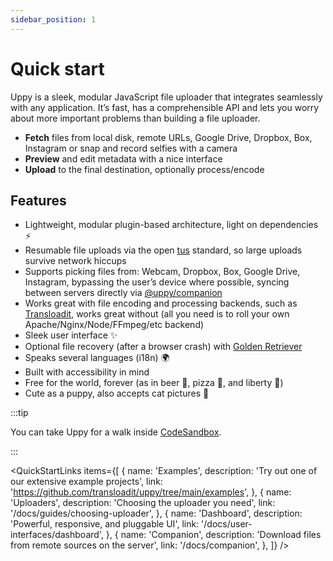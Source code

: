 ```yaml
---
sidebar_position: 1
---
```



# Quick start

Uppy is a sleek, modular JavaScript file uploader that integrates seamlessly
with any application. It’s fast, has a comprehensible API and lets you worry
about more important problems than building a file uploader.

- **Fetch** files from local disk, remote URLs, Google Drive, Dropbox, Box,
  Instagram or snap and record selfies with a camera
- **Preview** and edit metadata with a nice interface
- **Upload** to the final destination, optionally process/encode

## Features

- Lightweight, modular plugin-based architecture, light on dependencies :zap:
- Resumable file uploads via the open [tus](https://tus.io/) standard, so large
  uploads survive network hiccups
- Supports picking files from: Webcam, Dropbox, Box, Google Drive, Instagram,
  bypassing the user’s device where possible, syncing between servers directly
  via [@uppy/companion](/docs/companion)
- Works great with file encoding and processing backends, such as
  [Transloadit](https://transloadit.com), works great without (all you need is
  to roll your own Apache/Nginx/Node/FFmpeg/etc backend)
- Sleek user interface :sparkles:
- Optional file recovery (after a browser crash) with
  [Golden Retriever](/docs/golden-retriever/)
- Speaks several languages (i18n) :earth_africa:
- Built with accessibility in mind
- Free for the world, forever (as in beer 🍺, pizza 🍕, and liberty 🗽)
- Cute as a puppy, also accepts cat pictures :dog:

:::tip

You can take Uppy for a walk inside
[CodeSandbox](https://codesandbox.io/s/uppy-dashboard-xpxuhd).

:::

<QuickStartLinks
	items={[
		{
			name: 'Examples',
			description: 'Try out one of our extensive example projects',
			link: 'https://github.com/transloadit/uppy/tree/main/examples',
		},
		{
			name: 'Uploaders',
			description: 'Choosing the uploader you need',
			link: '/docs/guides/choosing-uploader',
		},
		{
			name: 'Dashboard',
			description: 'Powerful, responsive, and pluggable UI',
			link: '/docs/user-interfaces/dashboard',
		},
		{
			name: 'Companion',
			description: 'Download files from remote sources on the server',
			link: '/docs/companion',
		},
	]}
/>
